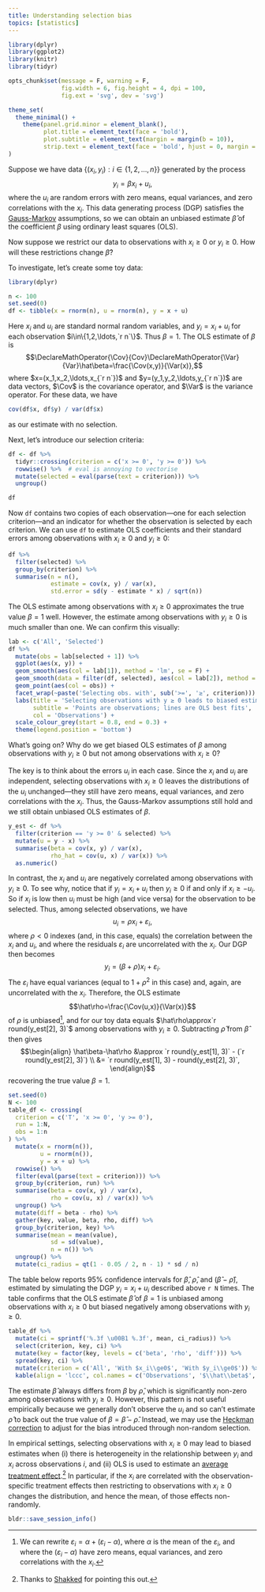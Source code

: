 ```yaml
---
title: Understanding selection bias
topics: [statistics]
---
```


```r
library(dplyr)
library(ggplot2)
library(knitr)
library(tidyr)

opts_chunk$set(message = F, warning = F,
               fig.width = 6, fig.height = 4, dpi = 100,
               fig.ext = 'svg', dev = 'svg')

theme_set(
  theme_minimal() +
    theme(panel.grid.minor = element_blank(),
          plot.title = element_text(face = 'bold'),
          plot.subtitle = element_text(margin = margin(b = 10)),
          strip.text = element_text(face = 'bold', hjust = 0, margin = margin(b = 5), size = 10))
)
```

Suppose we have data $\{(x_i,y_i):i\in\{1,2,\ldots,n\}\}$ generated by the process
$$y_i=\beta x_i+u_i,$$
where the $u_i$ are random errors with zero means, equal variances, and zero correlations with the $x_i$.
This data generating process (DGP) satisfies the [Gauss-Markov](https://en.wikipedia.org/wiki/Gauss–Markov_theorem) assumptions, so we can obtain an unbiased estimate $\hat\beta$ of the coefficient $\beta$ using ordinary least squares (OLS).

Now suppose we restrict our data to observations with $x_i\ge0$ or $y_i\ge0$.
How will these restrictions change $\hat\beta$?

To investigate, let's create some toy data:
```r
library(dplyr)

n <- 100
set.seed(0)
df <- tibble(x = rnorm(n), u = rnorm(n), y = x + u)
```
Here $x_i$ and $u_i$ are standard normal random variables, and $y_i=x_i+u_i$ for each observation $i\in\{1,2,\ldots,`r n`\}$.
Thus $\beta=1$.
The OLS estimate of $\beta$ is
$$\DeclareMathOperator{\Cov}{Cov}\DeclareMathOperator{\Var}{Var}\hat\beta=\frac{\Cov(x,y)}{\Var(x)},$$
where $x=(x_1,x_2,\ldots,x_{`r n`})$ and $y=(y_1,y_2,\ldots,y_{`r n`})$ are data vectors, $\Cov$ is the covariance operator, and $\Var$ is the variance operator.
For these data, we have
```r
cov(df$x, df$y) / var(df$x)
```
as our estimate with no selection.

Next, let's introduce our selection criteria:
```r
df <- df %>%
  tidyr::crossing(criterion = c('x >= 0', 'y >= 0')) %>%
  rowwise() %>%  # eval is annoying to vectorise
  mutate(selected = eval(parse(text = criterion))) %>%
  ungroup()

df
```
Now `df` contains two copies of each observation---one for each selection criterion---and an indicator for whether the observation is selected by each criterion.
We can use `df` to estimate OLS coefficients and their standard errors among observations with $x_i\ge0$ and $y_i\ge0$:
```r
df %>%
  filter(selected) %>%
  group_by(criterion) %>%
  summarise(n = n(),
            estimate = cov(x, y) / var(x),
            std.error = sd(y - estimate * x) / sqrt(n))
```
The OLS estimate among observations with $x_i\ge0$ approximates the true value $\beta=1$ well.
However, the estimate among observations with $y_i\ge0$ is much smaller than one.
We can confirm this visually:
```r
lab <- c('All', 'Selected')
df %>%
  mutate(obs = lab[selected + 1]) %>%
  ggplot(aes(x, y)) +
  geom_smooth(aes(col = lab[1]), method = 'lm', se = F) +
  geom_smooth(data = filter(df, selected), aes(col = lab[2]), method = 'lm', se = F) +
  geom_point(aes(col = obs)) +
  facet_wrap(~paste('Selecting obs. with', sub('>=', '≥', criterion))) +
  labs(title = 'Selecting observations with y ≥ 0 leads to biased estimates',
       subtitle = 'Points are observations; lines are OLS best fits',
       col = 'Observations') +
  scale_colour_grey(start = 0.8, end = 0.3) +
  theme(legend.position = 'bottom')
```

What's going on?
Why do we get biased OLS estimates of $\beta$ among observations with $y_i\ge0$ but not among observations with $x_i\ge0$?

The key is to think about the errors $u_i$ in each case.
Since the $x_i$ and $u_i$ are independent, selecting observations with $x_i\ge0$ leaves the distributions of the $u_i$ unchanged---they still have zero means, equal variances, and zero correlations with the $x_i$.
Thus, the Gauss-Markov assumptions still hold and we still obtain unbiased OLS estimates of $\beta$.

```r
y_est <- df %>%
  filter(criterion == 'y >= 0' & selected) %>%
  mutate(u = y - x) %>%
  summarise(beta = cov(x, y) / var(x),
            rho_hat = cov(u, x) / var(x)) %>%
  as.numeric()
```

In contrast, the $x_i$ and $u_i$ are negatively correlated among observations with $y_i\ge0$.
To see why, notice that if $y_i=x_i+u_i$ then $y_i\ge0$ if and only if $x_i\ge-u_i$.
So if $x_i$ is low then $u_i$ must be high (and vice versa) for the observation to be selected.
Thus, among selected observations, we have
$$u_i=\rho x_i+\varepsilon_i,$$
where $\rho<0$ indexes (and, in this case, equals) the correlation between the $x_i$ and $u_i$, and where the residuals $\varepsilon_i$ are uncorrelated with the $x_i$.
Our DGP then becomes
$$y_i=(\beta+\rho)x_i+\varepsilon_i.$$
The $\varepsilon_i$ have equal variances (equal to $1+\rho^2$ in this case) and, again, are uncorrelated with the $x_i$.
Therefore, the OLS estimate
$$\hat\rho=\frac{\Cov(u,x)}{\Var(x)}$$
of $\rho$ is unbiased[^rho-hat], and for our toy data equals $\hat\rho\approx`r round(y_est[2], 3)`$ among observations with $y_i\ge0$.
Subtracting $\hat\rho$ from $\hat\beta$ then gives
$$\begin{align}
\hat\beta-\hat\rho
&\approx `r round(y_est[1], 3)` - (`r round(y_est[2], 3)`) \\
&= `r round(y_est[1], 3) - round(y_est[2], 3)`,
\end{align}$$
recovering the true value $\beta=1$.

[^rho-hat]: We can rewrite $\varepsilon_i=\alpha+(\varepsilon_i-\alpha)$, where $\alpha$ is the mean of the $\varepsilon_i$, and where the $(\varepsilon_i-\alpha)$ have zero means, equal variances, and zero correlations with the $x_i$.

```r
set.seed(0)
N <- 100
table_df <- crossing(
  criterion = c('T', 'x >= 0', 'y >= 0'),
  run = 1:N,
  obs = 1:n
) %>%
  mutate(x = rnorm(n()),
         u = rnorm(n()),
         y = x + u) %>%
  rowwise() %>%
  filter(eval(parse(text = criterion))) %>%
  group_by(criterion, run) %>%
  summarise(beta = cov(x, y) / var(x),
            rho = cov(u, x) / var(x)) %>%
  ungroup() %>%
  mutate(diff = beta - rho) %>%
  gather(key, value, beta, rho, diff) %>%
  group_by(criterion, key) %>%
  summarise(mean = mean(value),
            sd = sd(value),
            n = n()) %>%
  ungroup() %>%
  mutate(ci_radius = qt(1 - 0.05 / 2, n - 1) * sd / n)
```

The table below reports 95% confidence intervals for $\hat\beta$, $\hat\rho$, and $(\hat\beta-\hat\rho)$, estimated by simulating the DGP $y_i=x_i+u_i$ described above `r N` times.
The table confirms that the OLS estimate $\hat\beta$ of $\beta=1$ is unbiased among observations with $x_i\ge0$ but biased negatively among observations with $y_i\ge0$.
```r
table_df %>%
  mutate(ci = sprintf('%.3f \u00B1 %.3f', mean, ci_radius)) %>%
  select(criterion, key, ci) %>%
  mutate(key = factor(key, levels = c('beta', 'rho', 'diff'))) %>%
  spread(key, ci) %>%
  mutate(criterion = c('All', 'With $x_i\\ge0$', 'With $y_i\\ge0$')) %>%
  kable(align = 'lccc', col.names = c('Observations', '$\\hat\\beta$', '$\\hat\\rho$', '$\\hat\\beta-\\hat\\rho$'))
```

The estimate $\hat\beta$ always differs from $\beta$ by $\hat\rho$, which is significantly non-zero among observations with $y_i\ge0$.
However, this pattern is not useful empirically because we generally don't observe the $u_i$ and so can't estimate $\hat\rho$ to back out the true value of $\beta=\hat\beta-\hat\rho$.
Instead, we may use the [Heckman correction](https://en.wikipedia.org/wiki/Heckman_correction) to adjust for the bias introduced through non-random selection.

In empirical settings, selecting observations with $x_i\ge0$ may lead to biased estimates when (i) there is heterogeneity in the relationship between $y_i$ and $x_i$ across observations $i$, and (ii) OLS is used to estimate an [average treatment effect](https://en.wikipedia.org/wiki/Average_treatment_effect).[^shakked]
In particular, if the $x_i$ are correlated with the observation-specific treatment effects then restricting to observations with $x_i\ge0$ changes the distribution, and hence the mean, of those effects non-randomly.

[^shakked]: Thanks to [Shakked](https://motu.nz/about-us/people/shakked-noy/) for pointing this out.

```r
bldr::save_session_info()
```
